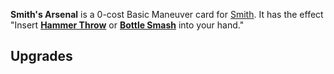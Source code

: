 {{Stub}}
{{Card
|character = Smith
|rarity = Basic
|decktype = Battle
|cardtype = Maneuver
|keywords = [[Hammer Throw]], [[Bottle Smash]]
|upgradeable = Yes
|expreq = 7}}
'''Smith's Arsenal''' is a 0-cost Basic Maneuver card for [[Smith]]. It has the effect "Insert '''[[Hammer Throw]]''' or '''[[Bottle Smash]]''' into your hand."

==Upgrades==